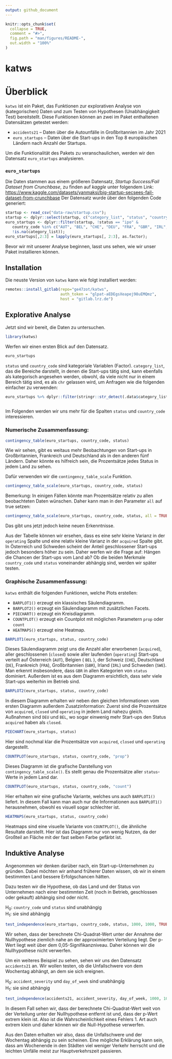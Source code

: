 ```yaml
---
output: github_document
---
```


<!-- README.md is generated from README.Rmd. Please edit that file -->

```r
knitr::opts_chunk$set(
  collapse = TRUE,
  comment = "#>",
  fig.path = "man/figures/README-",
  out.width = "100%"
)
```


# katws

<!-- badges: start -->
<!-- badges: end -->

# Überblick

`katws` ist ein Paket, das Funktionen zur explorativen Analyse von (kategorischen) 
Daten und zum Testen von Hypothesen (Unabhängigkeit Test) bereitstellt.
Diese Funktionen können an zwei im Paket enthaltenen Datensätzen getestet werden:

* `accidents21` -- Daten über die Autounfälle in Großbritannien im Jahr 2021
* `euro_startups` -- Daten über die Start-ups in den Top 8 europäischen Ländern 
nach Anzahl der Startups. 

Um die Funktionalität des Pakets zu veranschaulichen, werden wir den Datensatz 
`euro_startups` analysieren. 

### `euro_startups`
Die Daten stammen aus einem größeren Datensatz, 
_Startup Success/Fail Dataset from Crunchbase_, zu finden auf _kaggle_ unter 
folgendem Link:
<https://www.kaggle.com/datasets/yanmaksi/big-startup-secsees-fail-dataset-from-crunchbase>
Der Datensatz wurde über den folgenden Code generiert:
```r
startup <- read_csv("data-raw/startup.csv");
startup <- dplyr::select(startup, c("category_list", "status", "country_code"));
euro_startups <- dplyr::filter(startup, !status == "ipo" &
   country_code %in% c("AUT", "BEL", "CHE", "DEU", "FRA", "GBR", "IRL", "SWE") &
   !is.na(category_list));
euro_startups[,2:3] = lapply(euro_startups[, 2:3], as.factor);

```

Bevor wir mit unserer Analyse beginnen, lasst uns sehen, wie wir unser Paket
installieren können.

## Installation

Die neuste Version von `katws` kann wie folgt installiert werden:

``` r
remotes::install_gitlab(repo="ge47zot/katws", 
                        auth_token = "glpat-aEDEgsXeapej98uEMQmz",
                        host = "gitlab.lrz.de")
```

## Explorative Analyse

Jetzt sind wir bereit, die Daten zu untersuchen.
```r
library(katws)
```

Werfen wir einen ersten Blick auf den Datensatz.
```r
euro_startups
```
`status` und `country_code` sind kategoriale Variablen (Factor). `category_list`,
das die Bereiche darstellt, in denen die Start-ups tätig sind, kann ebenfalls als
kategorisch angesehen werden, obwohl, da viele nicht nur in einem Bereich tätig sind,
es als `chr` gelassen wird, um Anfragen wie die folgenden einfacher zu verwenden:
```r
euro_startups %>% dplyr::filter(stringr::str_detect(.data$category_list, "Software"))
  
```
Im Folgenden werden wir uns mehr für die Spalten `status` und `country_code` 
interessieren. 

### Numerische Zusammenfassung:
```r
contingency_table(euro_startups, country_code, status)
```
Wie wir sehen, gibt es weitaus mehr Beobachtungen von Start-ups in Großbritannien,
Frankreich und Deutschland als in den anderen fünf Ländern.
Daher könnte es hilfreich sein, die Prozentsätze jedes Status in jedem Land zu sehen.

Dafür verwenden wir die `contingency_table_scale` Funktion. 
```r
contingency_table_scale(euro_startups, country_code, status)
```
Bemerkung: In einigen Fällen könnte man Prozentsätze relativ zu allen beobachteten 
Daten wünschen. Daher kann man in den Parameter `all` 
auf true setzen:
```r
contingency_table_scale(euro_startups, country_code, status, all = TRUE)
```
Das gibt uns jetzt jedoch keine neuen Erkenntnisse.

Aus der Tabelle können wir ersehen, dass es eine sehr kleine Varianz in der 
`operating` Spalte und eine relativ kleine Varianz in der `acquired` Spalte gibt.
In Österreich und Schweden scheint der Anteil geschlossener Start-ups jedoch
besonders höher zu sein.
Daher werfen wir die Frage auf:
Hängen die Chancen der Start-ups vom Land ab?
Ob die beiden Merkmale `country_code` und `status` voneinander abhängig sind, 
werden wir später testen.




### Graphische Zusammenfassung:

`katws` enthält die folgenden Funktionen, welche Plots erstellen:

* `BARPLOT1()` erzeugt ein klassisches Säulendiagramm.
* `BARPLOT2()` erzeugt ein Säulendiagramm mit zusätzlichen Facets.
* `PIECHART()` erzeugt ein Kreisdiagramm.
* `COUNTPLOT()` erzeugt ein Countplot mit möglichen Parametern `prop` oder `count`
* `HEATMAPS()` erzeugt eine Heatmap.

```r
BARPLOT1(euro_startups, status, country_code)
```

Dieses Säulendiagramm zeigt uns die Anzahl aller erworbenen (`acquired`), aller geschlossenen (`closed`) sowie aller laufenden (`operating`) Start-ups verteilt auf Österreich (`AUT`), Belgien ( `BEL` ), der Schweiz (`CHE`), Deutschland (`DE`), Frankreich (`FRA`), Großbritannien (`GBR`), Irland (`IRL`) und Schweden (`SWE`). 
Man erkennt insbesondere, dass `GBR` in allen Kategorien von `status` dominiert.
Außerdem ist es aus dem Diagramm ersichtlich, dass sehr viele Start-ups weiterhin im Betrieb sind. 

```r
BARPLOT2(euro_startups, status, country_code)
```

In diesem Diagramm erhalten wir neben den gleichen Informationen vom ersten Diagramm außerdem Zusatzinformation:
Zuerst sind die Prozentsätze von `acquired`, `closed` und `operating` in jedem Land nahezu gleich.
Außnahmen sind `DEU` und `BEL`, wo sogar einwenig mehr Start-ups den Status `acquired` haben als `closed`.

```r
PIECHART(euro_startups, status)
```

Hier sind nochmal klar die Prozentsätze von `acquired`, `closed` und `operating`
dargestellt.

```r
COUNTPLOT(euro_startups, status, country_code, "prop")
```

Dieses Diagramm ist die grafische Darstellung von `contingency_table_scale()`. Es stellt genau die Prozentsätze aller `status`-Werte in jedem Land dar.

```r
COUNTPLOT(euro_startups, status, country_code, "count")
```

Hier erhalten wir eine grafische Variante, welches uns auch `BARPLOT1()` liefert.
In diesem Fall kann man auch nur die Informationen aus `BARPLOT1()` herausnehmen, obwohl es visuell sogar schlechter ist.

```r
HEATMAPS(euro_startups, status, country_code)
```

Heatmaps sind eine visuelle Variante von `COUNTPLOT()`, die ähnliche Resultate darstellt. Hier ist das Diagramm nur von wenig Nutzen, da der Großteil an Fläche mit der fast selben Farbe gefärbt ist.


## Induktive Analyse
Angenommen wir denken darüber nach, ein Start-up-Unternehmen 
zu gründen. Dabei möchten wir anhand früherer Daten wissen, ob wir in einem 
bestimmten Land bessere Erfolgschancen hätten.  

Dazu testen wir die Hypothese, ob das Land und der Status von Unternehmen nach 
einer bestimmten Zeit (noch in Betrieb, geschlossen oder gekauft) abhängig sind 
oder nicht.

H~0~: `country_code` und `status` sind unabhängig \
H~1~: sie sind abhängig



```r
test_independence(euro_startups, country_code, status, 1000, 1000, TRUE);
```

Wir sehen, dass der berechnete Chi-Quadrat-Wert unter der Annahme der Nullhypothese 
ziemlich nahe an der approximierten Verteilung liegt. Der p-Wert liegt weit über 
dem 0,05-Signifikanzniveau.
Daher können wir die Nullhypothese nicht verwerfen.

Um ein weiteres Beispiel zu sehen, sehen wir uns den Datensatz `accidents21` an.
Wir wollen testen, ob die Unfallschwere von dem Wochentag abhängt, 
an dem sie sich ereignen. 

H~0~: `accident_severity` und `day_of_week` sind unabhängig \
H~1~: sie sind abhängig

```r
test_independence(accidents21, accident_severity, day_of_week, 1000, 1000, TRUE);
```

In diesem Fall sehen wir, dass der berechnete Chi-Quadrat-Wert weit von der 
Verteilung unter der Nullhypothese entfernt ist und, dass der p-Wert extrem klein
ist. Also ist die Wahrscheinlichkeit eines Fehlers 1. Art auch extrem klein und 
daher können wir die Null-Hypothese verwerfen.

Aus den Daten erhalten wir also, dass die Unfallschwere und der Wochentag abhängig 
zu sein scheinen.
Eine mögliche Erklärung kann sein, dass am Wochenende in den Städten viel weniger
Verkehr herrscht und die leichten Unfälle meist zur Hauptverkehrszeit passieren.



